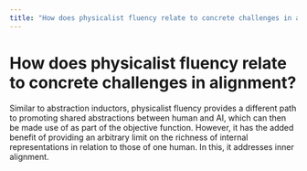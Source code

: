 ```yaml
---
title: "How does physicalist fluency relate to concrete challenges in alignment?"
---
```


# How does physicalist fluency relate to concrete challenges in alignment?

Similar to abstraction inductors, physicalist fluency provides a different path to promoting shared abstractions between human and AI, which can then be made use of as part of the objective function. However, it has the added benefit of providing an arbitrary limit on the richness of internal representations in relation to those of one human. In this, it addresses inner alignment.
